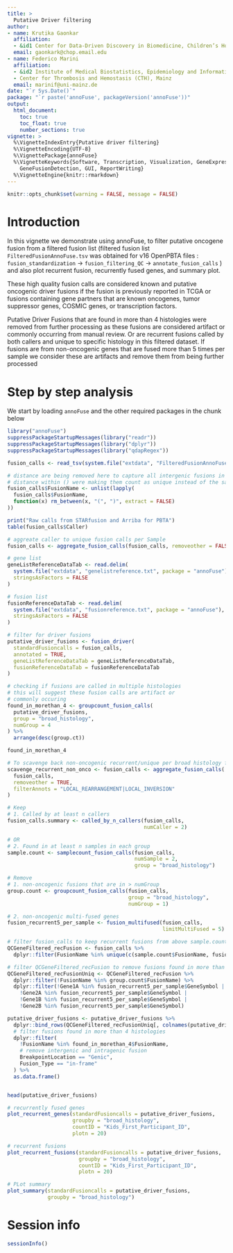 ```yaml
---
title: >
  Putative Driver filtering
author:
- name: Krutika Gaonkar
  affiliation: 
  - &id1 Center for Data-Driven Discovery in Biomedicine, Children’s Hospital of Philadelphia, USA
  email: gaonkark@chop.email.edu
- name: Federico Marini
  affiliation: 
  - &id2 Institute of Medical Biostatistics, Epidemiology and Informatics (IMBEI), Mainz
  - Center for Thrombosis and Hemostasis (CTH), Mainz
  email: marinif@uni-mainz.de
date: "`r Sys.Date()`"
package: "`r paste('annoFuse', packageVersion('annoFuse'))"
output: 
  html_document:
    toc: true
    toc_float: true
    number_sections: true
vignette: >
  %\VignetteIndexEntry{Putative driver filtering}
  %\VignetteEncoding{UTF-8}  
  %\VignettePackage{annoFuse}
  %\VignetteKeywords{Software, Transcription, Visualization, GeneExpression, Annotation,
    GeneFusionDetection, GUI, ReportWriting}
  %\VignetteEngine{knitr::rmarkdown}
---
```


```r
knitr::opts_chunk$set(warning = FALSE, message = FALSE)
```

# Introduction

In this vignette we demonstrate using annoFuse, to filter putative oncogene fusion from a filtered fusion list (filtered fusion list `FilteredFusionAnnoFuse.tsv` was obtained for v16 OpenPBTA files : `fusion_standardization` -> `fusion_filtering_QC` -> `annotate_fusion_calls` ) and also plot recurrent fusion, recurrently fused genes, and summary plot.

These high quality fusion calls are considered known and putative oncogenic driver fusions if the fusion is previously reported in TCGA or fusions containing gene partners that are known oncogenes, tumor suppressor genes, COSMIC genes, or transcription factors. 

Putative Driver Fusions that are found in more than 4 histologies were removed from further processing as these fusions are considered artifact or commonly occurring from manual review.
Or are recurrent fusions called by both callers and unique to specific histology in this filtered dataset. If fusions are from non-oncogenic genes that are fused more than 5 times per sample we consider these are artifacts and remove them from being further processed  

# Step by step analysis

We start by loading `annoFuse` and the other required packages in the chunk below

```r
library("annoFuse")
suppressPackageStartupMessages(library("readr"))
suppressPackageStartupMessages(library("dplyr"))
suppressPackageStartupMessages(library("qdapRegex"))
```


```r
fusion_calls <- read_tsv(system.file("extdata", "FilteredFusionAnnoFuse.tsv", package = "annoFuse"))

# distance are being removed here to capture all intergenic fusions in count
# distance within () were making them count as unique instead of the same fusion
fusion_calls$FusionName <- unlist(lapply(
  fusion_calls$FusionName, 
  function(x) rm_between(x, "(", ")", extract = FALSE)
))

print("Raw calls from STARfusion and Arriba for PBTA")
table(fusion_calls$Caller)
```

```r
# aggreate caller to unique fusion calls per Sample
fusion_calls <- aggregate_fusion_calls(fusion_calls, removeother = FALSE)

# gene list
geneListReferenceDataTab <- read.delim(
  system.file("extdata", "genelistreference.txt", package = "annoFuse"),
  stringsAsFactors = FALSE
)

# fusion list
fusionReferenceDataTab <- read.delim(
  system.file("extdata", "fusionreference.txt", package = "annoFuse"),
  stringsAsFactors = FALSE
)

# filter for driver fusions
putative_driver_fusions <- fusion_driver(
  standardFusioncalls = fusion_calls, 
  annotated = TRUE, 
  geneListReferenceDataTab = geneListReferenceDataTab, 
  fusionReferenceDataTab = fusionReferenceDataTab
)
```

```r
# checking if fusions are called in multiple histologies
# this will suggest these fusion calls are artifact or
# commonly occuring
found_in_morethan_4 <- groupcount_fusion_calls(
  putative_driver_fusions, 
  group = "broad_histology", 
  numGroup = 4
) %>% 
  arrange(desc(group.ct))

found_in_morethan_4
```

```r
# To scavenge back non-oncogenic recurrent/unique per broad histology fusions
scavenge_recurrent_non_onco <- fusion_calls <- aggregate_fusion_calls(
  fusion_calls,
  removeother = TRUE,
  filterAnnots = "LOCAL_REARRANGEMENT|LOCAL_INVERSION"
)

# Keep
# 1. Called by at least n callers
fusion_calls.summary <- called_by_n_callers(fusion_calls, 
                                            numCaller = 2)

# OR
# 2. Found in at least n samples in each group
sample.count <- samplecount_fusion_calls(fusion_calls, 
                                         numSample = 2, 
                                         group = "broad_histology")

# Remove
# 1. non-oncogenic fusions that are in > numGroup
group.count <- groupcount_fusion_calls(fusion_calls, 
                                       group = "broad_histology", 
                                       numGroup = 1)

# 2. non-oncogenic multi-fused genes
fusion_recurrent5_per_sample <- fusion_multifused(fusion_calls, 
                                                  limitMultiFused = 5)

# filter fusion_calls to keep recurrent fusions from above sample.count and fusion_calls.summary
QCGeneFiltered_recFusion <- fusion_calls %>%
  dplyr::filter(FusionName %in% unique(c(sample.count$FusionName, fusion_calls.summary$FusionName)))

# filter QCGeneFiltered_recFusion to remove fusions found in more than 1 group and multifused gene per samples
QCGeneFiltered_recFusionUniq <- QCGeneFiltered_recFusion %>%
  dplyr::filter(!FusionName %in% group.count$FusionName) %>%
  dplyr::filter(!Gene1A %in% fusion_recurrent5_per_sample$GeneSymbol |
    !Gene2A %in% fusion_recurrent5_per_sample$GeneSymbol |
    !Gene1B %in% fusion_recurrent5_per_sample$GeneSymbol |
    !Gene2B %in% fusion_recurrent5_per_sample$GeneSymbol)
```

```r
putative_driver_fusions <- putative_driver_fusions %>%
  dplyr::bind_rows(QCGeneFiltered_recFusionUniq[, colnames(putative_driver_fusions)]) %>%
  # filter fusions found in more than 4 histologies
  dplyr::filter(
    !FusionName %in% found_in_morethan_4$FusionName,
    # remove intergenic and intragenic fusion
    BreakpointLocation == "Genic",
    Fusion_Type == "in-frame"
  ) %>%
  as.data.frame()


head(putative_driver_fusions)
```

```r
# recurrently fused genes
plot_recurrent_genes(standardFusioncalls = putative_driver_fusions, 
                     groupby = "broad_histology", 
                     countID = "Kids_First_Participant_ID", 
                     plotn = 20)
```

```r
# recurrent fusions
plot_recurrent_fusions(standardFusioncalls = putative_driver_fusions, 
                       groupby = "broad_histology", 
                       countID = "Kids_First_Participant_ID", 
                       plotn = 20)
```

```r
# PLot summary
plot_summary(standardFusioncalls = putative_driver_fusions, 
             groupby = "broad_histology")
```

# Session info {-}

```r
sessionInfo()
```

